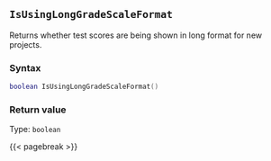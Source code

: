 ## `IsUsingLongGradeScaleFormat`

Returns whether test scores are being shown in long format for new projects.

### Syntax {-}

``` .lua
boolean IsUsingLongGradeScaleFormat()
```


### Return value {-}

Type: `boolean`


{{< pagebreak >}}